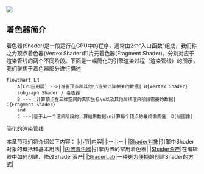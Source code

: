 <Image src="https://gw.alipayobjects.com/zos/OasisHub/a3f74864-241e-4cd8-9ad4-733c2a0b2cc2/image-20240206153815596.png"  />

## 着色器简介

着色器(Shader)是一段运行在GPU中的程序，通常由2个“入口函数”组成，我们称之为顶点着色器(Vertex Shader)和片元着色器(Fragment Shader)，分别对应于渲染管线的两个不同阶段。下面是一幅简化的引擎渲染过程（渲染管线）的图示，我们聚焦于着色器部分进行描述

```mermaid
flowchart LR
	A[CPU应用层] -->|准备顶点和其他\n渲染计算相关的数据| B{Vertex Shader}
    subgraph Shader / 着色器
	B --> |计算顶点在三维空间的真实坐标\n以及其他后续渲染阶段需要的数据| C{Fragment Shader}
    end
	C -->|基于上一个渲染阶段的计算结果数据\n计算每个顶点的最终像素值| D[帧图像]
```

<figcaption style={{"text-align":"center", color: "#889096","font-size":"12px"}}>简化的渲染管线</figcaption>

本章节我们将介绍如下内容：
|小节|内容|
|:--:|:--:|
|[Shader对象](./class)|引擎中Shader对象的概括和基本用法|
|[内置着色器](./builtins/intro)|引擎内置的常用着色器|
|[Shader资产](./assets)|在编辑器中如何创建、修改Shader资产|
|[ShaderLab](./lab)|一种更为便捷的创建Shader的方式|

